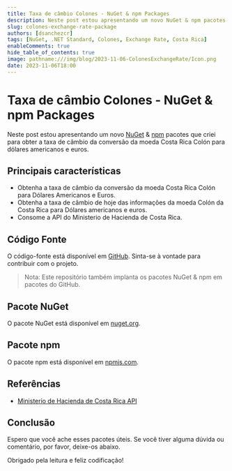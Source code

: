 ```yaml
---
title: Taxa de câmbio Colones - NuGet & npm Packages
description: Neste post estou apresentando um novo NuGet & npm pacotes que criei para obter a taxa de câmbio da conversão da moeda Costa Rica Colón para dólares americanos e euros.
slug: colones-exchange-rate-package
authors: [dsanchezcr]
tags: [NuGet, .NET Standard, Colones, Exchange Rate, Costa Rica]
enableComments: true
hide_table_of_contents: true
image: pathname:///img/blog/2023-11-06-ColonesExchangeRate/Icon.png
date: 2023-11-06T18:00
---
```


# Taxa de câmbio Colones - NuGet & npm Packages

Neste post estou apresentando um novo [NuGet](https://nuget.org/packages/ColonesExchangeRate) & [npm](https://www.npmjs.com/package/@dsanchezcr/colonesexchangerate) pacotes que criei para obter a taxa de câmbio da conversão da moeda Costa Rica Colón para dólares americanos e euros.

<!--truncate-->

## Principais características

*   Obtenha a taxa de câmbio da conversão da moeda Costa Rica Colón para Dólares Americanos e Euros.
*   Obtenha a taxa de câmbio de hoje das informações da moeda Colón da Costa Rica para Dólares americanos e euros.
*   Consome a API do Ministerio de Hacienda de Costa Rica.

## Código Fonte

O código-fonte está disponível em [GitHub](https://github.com/dsanchezcr/ColonesExchangeRate). Sinta-se à vontade para contribuir com o projeto.

> Nota: Este repositório também implanta os pacotes NuGet & npm em pacotes do GitHub.

## Pacote NuGet

O pacote NuGet está disponível em [nuget.org](https://nuget.org/packages/ColonesExchangeRate).

## Pacote npm

O pacote npm está disponível em [npmjs.com](https://www.npmjs.com/package/@dsanchezcr/colonesexchangerate).

## Referências

*   [Ministerio de Hacienda de Costa Rica API](https://api.hacienda.go.cr/indicadores/tc)

## Conclusão

Espero que você ache esses pacotes úteis. Se você tiver alguma dúvida ou comentário, por favor, deixe-os abaixo.

Obrigado pela leitura e feliz codificação!
